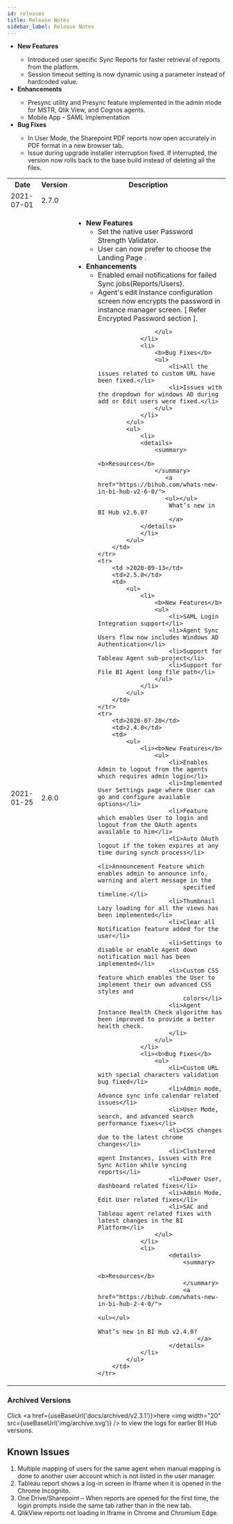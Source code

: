 ```yaml
---
id: releases
title: Release Notes
sidebar_label: Release Notes
---
```


<table id="myTable">
    <tr>
        <th id="date">Date</th>
        <th>Version</th>
        <th>Description</th>
    </tr>
    <tr>
        <td id="date">2021-07-01</td>
        <td>2.7.0</td>
        <ul>
            <li><b>New Features</b></li>
            <ul>
                <li>Introduced user specific Sync Reports for faster retrieval of reports from the platform.</li>
                <li>Session timeout setting is now dynamic using a parameter instead of hardcoded value.</li>
            </ul>
            <li><b>Enhancements</b></li>
            <ul>
                <li><Link to={useBaseUrl('docs/admin-guide/admin-utilities/pre-sync')}>Presync utility</Link> and <Link to={useBaseUrl('docs/admin-guide/agent-manager/agent/agent-management#presync-reports')}>Presync feature</Link> implemented in the admin mode for MSTR, Qlik View, and Cognos agents.</li>
                <li>Mobile App - SAML Implementation</li>
            </ul>
            <li><b>Bug Fixes</b></li>
            <ul>
                <li>In User Mode, the Sharepoint PDF reports now open accurately in PDF format in a new browser tab.</li>
                <li>Issue during upgrade installer interruption fixed. If interrupted, the version now rolls back to the base build instead of deleting all the files.</li>
            </ul>
        </ul>
    </tr>
    <tr>
        <td id="date">2021-01-25</td>
        <td>2.6.0</td>
        <td>
            <ul>
                <li><b>New Features</b>
                    <ul>
                        <li>Set the native user <Link to={useBaseUrl('docs/admin-guide/settings/general#security')}>Password Strength
                            Validator</Link>.
                        </li>
                        <li>User can now prefer to <Link to={useBaseUrl('docs/user-guide/settings#preferences')}>choose the Landing Page</Link>
                            .
                        </li>
                    </ul>
                </li>
                <li>
                    <b>Enhancements</b>
                    <ul>
                        <li>Enabled <Link to={useBaseUrl('docs/admin-guide/agent-manager/agent/agent-management#sync-failure-mail-notification')}>
                            email notifications for failed Sync jobs(Reports/Users)</Link>.
                        </li>
                        <li>Agent's edit Instance configuration screen now encrypts the password in instance manager screen.                        [ Refer <Link to={useBaseUrl('docs/admin-guide/agent-manager/agent/agent-management#encrypted-password')}>
                            Encrypted Password</Link> section ].
                        </li>
                                                                            
                    </ul>
                </li>
                <li>
                    <b>Bug Fixes</b>
                    <ul>
                        <li>All the issues related to custom URL have been fixed.</li>
                        <li>Issues with the dropdown for windows AD during add or Edit users were fixed.</li>
                    </ul>
                </li>
            </ul>
            <ul>
                <li>
                <details>
                    <summary>
                            <b>Resources</b>
                    </summary>
                       <a href="https://bihub.com/whats-new-in-bi-hub-v2-6-0/">
                       <ul></ul>
                        What’s new in BI Hub v2.6.0?
                        </a>
                </details>                    
                </li>                
            </ul>
        </td>
    </tr>
    <tr>
        <td >2020-09-13</td>
        <td>2.5.0</td>
        <td>
            <ul>
                <li>
                    <b>New Features</b>
                    <ul>
                        <li>SAML Login Integration support</li>
                        <li>Agent Sync Users flow now includes Windows AD Authentication</li>
                        <li>Support for Tableau Agent sub-project</li>
                        <li>Support for File BI Agent long file path</li>
                    </ul>
                </li>
            </ul>
        </td>
    </tr>
    <tr>
        <td>2020-07-20</td>
        <td>2.4.0</td>
        <td>
            <ul>
                <li><b>New Features</b>
                    <ul>
                        <li>Enables Admin to logout from the agents which requires admin login</li>
                        <li>Implemented User Settings page where User can go and configure available options</li>
                        <li>Feature which enables User to login and logout from the OAuth agents available to him</li>
                        <li>Auto OAuth logout if the token expires at any time during synch process</li>
                        <li>Announcement Feature which enables admin to announce info, warning and alert message in the
                            specified timeline.</li>
                        <li>Thumbnail Lazy loading for all the views has been implemented</li>
                        <li>Clear all Notification feature added for the user</li>
                        <li>Settings to disable or enable Agent down notification mail has been implemented</li>
                        <li>Custom CSS feature which enables the User to implement their own advanced CSS styles and
                            colors</li>
                        <li>Agent Instance Health Check algorithm has been improved to provide a better health check.
                        </li>
                    </ul>
                </li>
                <li><b>Bug Fixes</b>
                    <ul>
                        <li>Custom URL with special characters validation bug fixed</li>
                        <li>Admin mode, Advance sync info calendar related issues</li>
                        <li>User Mode, search, and advanced search performance fixes</li>
                        <li>CSS changes due to the latest chrome changes</li>
                        <li>Clustered agent Instances, issues with Pre Sync Action while syncing reports</li>
                        <li>Power User, dashboard related fixes</li>
                        <li>Admin Mode, Edit User related fixes</li>
                        <li>SAC and Tableau agent related fixes with latest changes in the BI Platform</li>
                    </ul>
                </li>
                <li>                    
                        <details>
                            <summary>
                                <b>Resources</b>
                            </summary>
                            <a href="https://bihub.com/whats-new-in-bi-hub-2-4-0/">
                                    <ul></ul>
                                    What’s new in BI Hub v2.4.0?
                                </a>
                        </details>                    
                </li>
            </ul>
        </td>
    </tr>
</table>

### Archived Versions 

Click <a href={useBaseUrl('docs/archived/v2.3.1')}>here <img width="20" src={useBaseUrl('img/archive.svg')} /></a> to view the logs for earlier BI Hub versions.

## Known Issues

1. Multiple mapping of users for the same agent when manual mapping is done to another user account which is not listed in the user manager.
1. Tableau report shows a log-in screen in Iframe when it is opened in the Chrome Incognito.
1. One Drive/Sharepoint – When reports are opened for the first time, the login prompts inside the same tab rather than in the new tab.
1. QlikView reports not loading in Iframe in Chrome and Chromium Edge.
